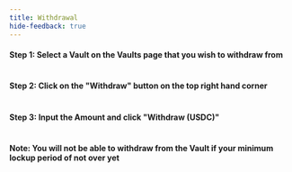 ```yaml
---
title: Withdrawal
hide-feedback: true
---
```


#### Step 1: Select a Vault on the Vaults page that you wish to withdraw from

<img src="../../../assets/Screenshot 2024-10-08 at 3.47.53 PM.png" alt=""/>

#### Step 2: Click on the "Withdraw" button on the top right hand corner

<img src="../../../assets/Screenshot 2024-10-08 at 3.47.12 PM.png" alt=""/>

#### Step 3: Input the Amount and click "Withdraw (USDC)"

<img src="../../../assets/Screenshot 2024-10-08 at 3.53.25 PM (1).png" alt=""/>

#### Note: You will not be able to withdraw from the Vault if your minimum lockup period of not over yet

<img src="../../../assets/Screenshot 2024-10-08 at 3.49.42 PM.png" alt=""/>

